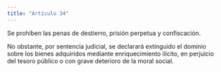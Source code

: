 ```yaml
---
title: "Artículo 34"
---
```


Se prohíben las penas de destierro, prisión perpetua y confiscación.

No obstante, por sentencia judicial, se declarará
extinguido el dominio sobre los bienes adquiridos
mediante enriquecimiento ilícito, en perjuicio del
tesoro público o con grave deterioro de la moral
social.